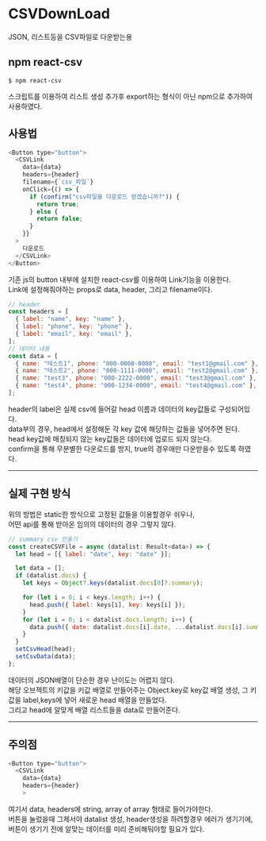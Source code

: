 # CSVDownLoad

JSON, 리스트등을 CSV파일로 다운받는용

## npm react-csv

```console
$ npm react-csv
```

스크립트를 이용하여 리스트 생성 추가후 export하는 형식이 아닌 npm으로 추가하여 사용하였다.

## 사용법

```javascript
<Button type="button">
  <CSVLink
    data={data}
    headers={header}
    filename={`csv_파일`}
    onClick={() => {
      if (confirm("csv파일을 다운로드 받겠습니까?")) {
        return true;
      } else {
        return false;
      }
    }}
  >
    다운로드
  </CSVLink>
</Button>
```

기존 js의 button 내부에 설치한 react-csv를 이용하여 Link기능을 이용한다.  
Link에 설정해줘야하는 props로 data, header, 그리고 filename이다.

```javascript
// header
const headers = [
  { label: "name", key: "name" },
  { label: "phone", key: "phone" },
  { label: "email", key: "email" },
];
// 데이터 내용
const data = [
  { name: "테스트1", phone: "000-0000-0000", email: "test1@gmail.com" },
  { name: "테스트2", phone: "000-1111-0000", email: "test2@gmail.com" },
  { name: "test3", phone: "000-2222-0000", email: "test3@gmail.com" },
  { name: "test4", phone: "000-1234-0000", email: "test4@gmail.com" },
];
```

header의 label은 실제 csv에 들어갈 head 이름과 데이터의 key값들로 구성되어있다.  
data부의 경우, head에서 설정해둔 각 key 값에 해당하는 값들을 넣어주면 된다.  
head key값에 매칭되지 않는 key값들은 데이터에 업로드 되지 않는다.  
confirm을 통해 무분별한 다운로드를 방지, true의 경우애만 다운받을수 있도록 하였다.

---

## 실제 구현 방식

위의 방법은 static한 방식으로 고정된 값들을 이용할경우 쉬우나,  
어떤 api를 통해 받아온 임의의 데이터의 경우 그렇지 않다.

```javascript
// summary csv 만들기
const createCSVFile = async (datalist: Result<data>) => {
  let head = [{ label: "date", key: "date" }];

  let data = [];
  if (datalist.docs) {
    let keys = Object?.keys(datalist.docs[0]?.summary);

    for (let i = 0; i < keys.length; i++) {
      head.push({ label: keys[i], key: keys[i] });
    }
    for (let i = 0; i < datalist.docs.length; i++) {
      data.push({ date: datalist.docs[i].date, ...datalist.docs[i].summary });
    }
  }
  setCsvHead(head);
  setCsvData(data);
};
```

데이터의 JSON배열이 단순한 경우 난이도는 어렵지 않다.  
해당 오브젝트의 키값을 키값 배열로 만들어주는 Object.key로 key값 배열 생성, 그 키값을 label,keys에 넣어 새로운 head 배열을 만들었다.  
그리고 head에 알맞게 배열 리스트들을 data로 만들어준다.

---

## 주의점

```javascript
<Button type="button">
  <CSVLink
    data={data}
    headers={header}
    >
```

여기서 data, headers에 string, array of array 형태로 들어가야한다.  
버튼을 눌렀을때 그제서야 datalist 생성, header생성을 하려할경우 에러가 생기기에, 버튼이 생기기 전에 알맞는 데이터를 미리 준비해둬야할 필요가 있다.
